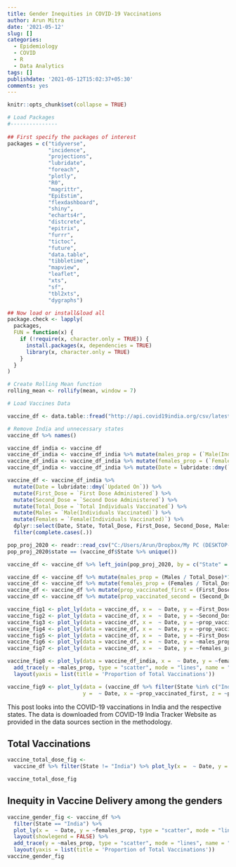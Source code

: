 ```yaml
---
title: Gender Inequities in COVID-19 Vaccinations
author: Arun Mitra
date: '2021-05-12'
slug: []
categories:
  - Epidemiology
  - COVID
  - R
  - Data Analytics
tags: []
publishdate: '2021-05-12T15:02:37+05:30'
comments: yes
---
```





```r
knitr::opts_chunk$set(collapse = TRUE)
```

```r
# Load Packages
#---------------
             
## First specify the packages of interest
packages = c("tidyverse", 
             "incidence",
             "projections",
             "lubridate",
             "foreach", 
             "plotly",
             "R0",
             "magrittr",
             "EpiEstim",
             "flexdashboard",
             "shiny",
             "echarts4r",
             "distcrete",
             "epitrix",
             "furrr",
             "tictoc",
             "future",
             "data.table",
             "tibbletime",
             "mapview",
             "leaflet",
             "xts",
             "sf",
             "tbl2xts",
             "dygraphs")

## Now load or install&load all
package.check <- lapply(
  packages,
  FUN = function(x) {
    if (!require(x, character.only = TRUE)) {
      install.packages(x, dependencies = TRUE)
      library(x, character.only = TRUE)
    }
  }
)

# Create Rolling Mean function
rolling_mean <- rollify(mean, window = 7)

# Load Vaccines Data

vaccine_df <- data.table::fread("http://api.covid19india.org/csv/latest/cowin_vaccine_data_statewise.csv")

# Remove India and unnecessary states 
vaccine_df %>% names()

vaccine_df_india <- vaccine_df 
vaccine_df_india <- vaccine_df_india %>% mutate(males_prop = (`Male(Individuals Vaccinated)` / `Total Individuals Vaccinated`)*100)
vaccine_df_india <- vaccine_df_india %>% mutate(females_prop = (`Female(Individuals Vaccinated)` / `Total Individuals Vaccinated`)*100)
vaccine_df_india <- vaccine_df_india %>% mutate(Date = lubridate::dmy(`Updated On`))

vaccine_df <- vaccine_df_india %>%
  mutate(Date = lubridate::dmy(`Updated On`)) %>% 
  mutate(First_Dose = `First Dose Administered`) %>% 
  mutate(Second_Dose = `Second Dose Administered`) %>% 
  mutate(Total_Dose = `Total Individuals Vaccinated`) %>% 
  mutate(Males = `Male(Individuals Vaccinated)`) %>%
  mutate(Females = `Female(Individuals Vaccinated)`) %>% 
  dplyr::select(Date, State, Total_Dose, First_Dose, Second_Dose, Males, Females) %>% 
  filter(complete.cases(.))

pop_proj_2020 <- readr::read_csv("C:/Users/Arun/Dropbox/My PC (DESKTOP-DLD350S)/Desktop/PhD/COVID-19/Kerala/COVID19_Flexdashboard/statewise_pop_2020.csv")
pop_proj_2020$state == (vaccine_df$State %>% unique())

vaccine_df <- vaccine_df %>% left_join(pop_proj_2020, by = c("State" = "state"))

vaccine_df <- vaccine_df %>% mutate(males_prop = (Males / Total_Dose)*100)
vaccine_df <- vaccine_df %>% mutate(females_prop = (Females / Total_Dose)*100)
vaccine_df <- vaccine_df %>% mutate(prop_vaccinated_first = (First_Dose / pop_proj_2020_over18)*100)
vaccine_df <- vaccine_df %>% mutate(prop_vaccinated_second = (Second_Dose / pop_proj_2020_over18)*100)

```

```r

vaccine_fig1 <- plot_ly(data = vaccine_df, x =  ~ Date, y = ~First_Dose, color = ~State, type = "scatter", mode = "lines")
vaccine_fig2 <- plot_ly(data = vaccine_df, x =  ~ Date, y = ~Second_Dose, color = ~State, type = "scatter", mode = "lines")
vaccine_fig3 <- plot_ly(data = vaccine_df, x =  ~ Date, y = ~prop_vaccinated_first, color = ~State, type = "scatter", mode = "lines")
vaccine_fig4 <- plot_ly(data = vaccine_df, x =  ~ Date, y = ~prop_vaccinated_second, color = ~State, type = "scatter", mode = "lines")
vaccine_fig5 <- plot_ly(data = vaccine_df, x =  ~ Date, y = ~First_Dose, z = ~Second_Dose, color = ~State)
vaccine_fig6 <- plot_ly(data = vaccine_df, x =  ~ Date, y = ~males_prop, color = ~State, type = "scatter", mode = "lines")
vaccine_fig7 <- plot_ly(data = vaccine_df, x =  ~ Date, y = ~females_prop, color = ~State, type = "scatter", mode = "lines")

vaccine_fig8 <- plot_ly(data = vaccine_df_india, x =  ~ Date, y = ~females_prop, type = "scatter", mode = "lines", name = "Female") %>% 
  add_trace(y = ~males_prop, type = "scatter", mode = "lines", name = "Male") %>% 
  layout(yaxis = list(title = 'Proportion of Total Vaccinations'))

vaccine_fig9 <- plot_ly(data = (vaccine_df %>% filter(State %in% c("India", "Delhi", "Maharashtra", "Kerala"))), 
                        y =  ~ Date, x = ~prop_vaccinated_first, z = ~prop_vaccinated_second, color = ~State)
```

This post looks into the COVID-19 vaccinations in India and the respective states. The data is downloaded from COVID-19 India Tracker Website as provided in the data sources section in the methodology.

## Total Vaccinations

```r
vaccine_total_dose_fig <- 
  vaccine_df %>% filter(State != "India") %>% plot_ly(x =  ~ Date, y = ~Total_Dose, color = ~State, type = "scatter", mode = "lines") %>% layout(showlegend = FALSE)

vaccine_total_dose_fig
```

## Inequity in Vaccine Delivery among the genders
```r
vaccine_gender_fig <- vaccine_df %>% 
  filter(State == "India") %>% 
  plot_ly(x =  ~ Date, y = ~females_prop, type = "scatter", mode = "lines") %>%
  layout(showlegend = FALSE) %>%
  add_trace(y = ~males_prop, type = "scatter", mode = "lines", name = "Male") %>% 
  layout(yaxis = list(title = 'Proportion of Total Vaccinations'))
vaccine_gender_fig
```

